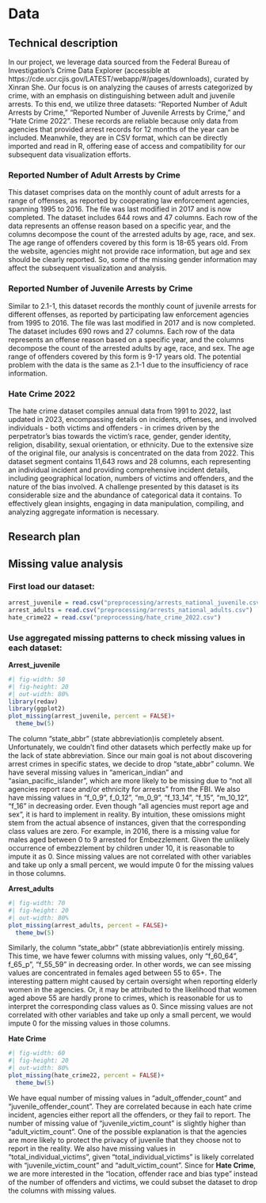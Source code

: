 # Data

## Technical description
In our project, we leverage data sourced from the Federal Bureau of Investigation's Crime Data Explorer (accessible at https://cde.ucr.cjis.gov/LATEST/webapp/#/pages/downloads), curated by Xinran She. Our focus is on analyzing the causes of arrests categorized by crime, with an emphasis on distinguishing between adult and juvenile arrests. To this end, we utilize three datasets: "Reported Number of Adult Arrests by Crime," "Reported Number of Juvenile Arrests by Crime," and "Hate Crime 2022". These records are reliable because only data from agencies that provided arrest records for 12 months of the year can be included. Meanwhile, they are in CSV format, which can be directly imported and read in R, offering ease of access and compatibility for our subsequent data visualization efforts.

### Reported Number of Adult Arrests by Crime
This dataset comprises data on the monthly count of adult arrests for a range of offenses, as reported by cooperating law enforcement agencies, spanning 1995 to 2016. The file was last modified in 2017 and is now completed. The dataset includes 644 rows and 47 columns. Each row of the data represents an offense reason based on a specific year, and the columns decompose the count of the arrested adults by age, race, and sex. The age range of offenders covered by this form is 18-65 years old. From the website, agencies might not provide race information, but age and sex should be clearly reported. So, some of the missing gender information may affect the subsequent visualization and analysis.

### Reported Number of Juvenile Arrests by Crime
Similar to 2.1-1, this dataset records the monthly count of juvenile arrests for different offenses, as reported by participating law enforcement agencies from 1995 to 2016. The file was last modified in 2017 and is now completed. The dataset includes 690 rows and 27 columns. Each row of the data represents an offense reason based on a specific year, and the columns decompose the count of the arrested adults by age, race, and sex. The age range of offenders covered by this form is 9-17 years old. The potential problem with the data is the same as 2.1-1 due to the insufficiency of race information.

### Hate Crime 2022
The hate crime dataset compiles annual data from 1991 to 2022, last updated in 2023, encompassing details on incidents, offenses, and involved individuals - both victims and offenders - in crimes driven by the perpetrator's bias towards the victim's race, gender, gender identity, religion, disability, sexual orientation, or ethnicity. Due to the extensive size of the original file, our analysis is concentrated on the data from 2022. This dataset segment contains 11,643 rows and 28 columns, each representing an individual incident and providing comprehensive incident details, including geographical location, numbers of victims and offenders, and the nature of the bias involved. A challenge presented by this dataset is its considerable size and the abundance of categorical data it contains. To effectively glean insights, engaging in data manipulation, compiling, and analyzing aggregate information is necessary.

## Research plan


## Missing value analysis

### First load our dataset:
```r
arrest_juvenile = read.csv("preprocessing/arrests_national_juvenile.csv")
arrest_adults = read.csv("preprocessing/arrests_national_adults.csv")
hate_crime22 = read.csv("preprocessing/hate_crime_2022.csv")
```
### Use aggregated missing patterns to check missing values in each dataset:
**Arrest_juvenile**
```r
#| fig-width: 50
#| fig-height: 20
#| out-width: 80%
library(redav)
library(ggplot2)
plot_missing(arrest_juvenile, percent = FALSE)+
  theme_bw(5)
```

The column "state_abbr" (state abbreviation)is completely absent. Unfortunately, we couldn't find other datasets which perfectly make up for the lack of state abbreviation. Since our main goal is not about discovering arrest crimes in specific states, we decide to drop "state_abbr" column. We have several missing values in "american_indian" and "asian_pacific_islander", which are more likely to be missing due to "not all agencies report race and/or ethnicity for arrests" from the FBI. We also have missing values in "f_0_9", f_0_12", "m_0_9", "f_13_14", "f_15", "m_10_12", "f_16" in decreasing order. Even though "all agencies must report age and sex", it is hard to implement in reality. By intuition, these omissions might stem from the actual absence of instances, given that the corresponding class values are zero. For example, in 2016, there is a missing value for males aged between 0 to 9 arrested for Embezzlement. Given the unlikely occurrence of embezzlement by children under 10, it is reasonable to impute it as 0. Since missing values are not correlated with other variables and take up only a small percent, we would impute 0 for the missing values in those columns.

**Arrest_adults**
```r
#| fig-width: 70
#| fig-height: 20
#| out-width: 80%
plot_missing(arrest_adults, percent = FALSE)+
  theme_bw(5)
```

Similarly, the column "state_abbr" (state abbreviation)is entirely missing. This time, we have fewer columns with missing values, only "f_60_64", f_65_p", "f_55_59" in decreasing order. In other words, we can see missing values are concentrated in females aged between 55 to 65+. The interesting pattern might caused by certain oversight when reporting elderly women in the agencies. Or, it may be attributed to the likelihood that women aged above 55 are hardly prone to crimes, which is reasonable for us to interpret the corresponding class values as 0. Since missing values are not correlated with other variables and take up only a small percent, we would impute 0 for the missing values in those columns.

**Hate Crime**
```r
#| fig-width: 60
#| fig-height: 20
#| out-width: 80%
plot_missing(hate_crime22, percent = FALSE)+
  theme_bw(5)
```

We have equal number of missing values in "adult_offender_count" and "juvenile_offender_count". They are correlated because in each hate crime incident, agencies either report all the offenders, or they fail to report. The number of missing value of "juvenile_victim_count" is slightly higher than "adult_victim_count". One of the possible explanation is that the agencies are more likely to protect the privacy of juvenile that they choose not to report in the reality. We also have missing values in "total_individual_victims", given "total_individual_victims" is likely correlated with "juvenile_victim_count" and  "adult_victim_count". Since for **Hate Crime**, we are more interested in the "location, offender race and bias type" instead of the number of offenders and victims, we could subset the dataset to drop the columns with missing values.
